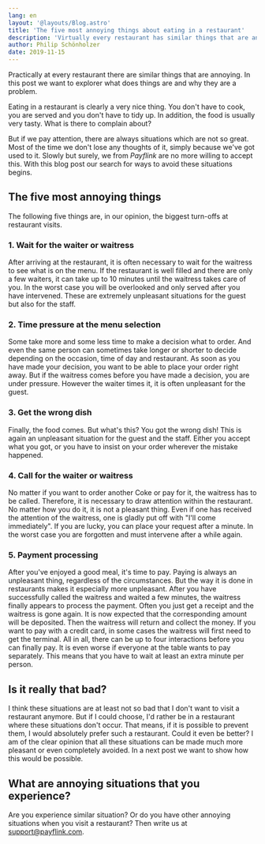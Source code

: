```yaml
---
lang: en
layout: '@layouts/Blog.astro'
title: 'The five most annoying things about eating in a restaurant'
description: 'Virtually every restaurant has similar things that are annoying. In this post we will explore what these things are and why they are a problem.'
author: Philip Schönholzer
date: 2019-11-15
---
```


Practically at every restaurant there are similar things that are annoying. In this post we want to explorer what does things are and why they are a problem.

Eating in a restaurant is clearly a very nice thing. You don't have to cook, you are served and you don't have to tidy up. In addition, the food is usually very tasty. What is there to complain about?

But if we pay attention, there are always situations which are not so great. Most of the time we don't lose any thoughts of it, simply because we've got used to it. Slowly but surely, we from <i>Payflink</i> are no more willing to accept this. With this blog post our search for ways to avoid these situations begins.

## The five most annoying things

The following five things are, in our opinion, the biggest turn-offs at restaurant visits.

### 1. Wait for the waiter or waitress

After arriving at the restaurant, it is often necessary to wait for the waitress to see what is on the menu. If the restaurant is well filled and there are only a few waiters, it can take up to 10 minutes until the waitress takes care of you. In the worst case you will be overlooked and only served after you have intervened. These are extremely unpleasant situations for the guest but also for the staff.

### 2. Time pressure at the menu selection

Some take more and some less time to make a decision what to order. And even the same person can sometimes take longer or shorter to decide depending on the occasion, time of day and restaurant. As soon as you have made your decision, you want to be able to place your order right away. But if the waitress comes before you have made a decision, you are under pressure. However the waiter times it, it is often unpleasant for the guest.

### 3. Get the wrong dish

Finally, the food comes. But what's this? You got the wrong dish! This is again an unpleasant situation for the guest and the staff. Either you accept what you got, or you have to insist on your order wherever the mistake happened.

### 4. Call for the waiter or waitress

No matter if you want to order another Coke or pay for it, the waitress has to be called. Therefore, it is necessary to draw attention within the restaurant. No matter how you do it, it is not a pleasant thing. Even if one has received the attention of the waitress, one is gladly put off with \"I'll come immediately\". If you are lucky, you can place your request after a minute. In the worst case you are forgotten and must intervene after a while again.

### 5. Payment processing

After you've enjoyed a good meal, it's time to pay. Paying is always an unpleasant thing, regardless of the circumstances. But the way it is done in restaurants makes it especially more unpleasant. After you have successfully called the waitress and waited a few minutes, the waitress finally appears to process the payment. Often you just get a receipt and the waitress is gone again. It is now expected that the corresponding amount will be deposited. Then the waitress will return and collect the money. If you want to pay with a credit card, in some cases the waitress will first need to get the terminal. All in all, there can be up to four interactions before you can finally pay. It is even worse if everyone at the table wants to pay separately. This means that you have to wait at least an extra minute per person.

## Is it really that bad?

I think these situations are at least not so bad that I don't want to visit a restaurant anymore. But if I could choose, I'd rather be in a restaurant where these situations don't occur. That means, if it is possible to prevent them, I would absolutely prefer such a restaurant. Could it even be better? I am of the clear opinion that all these situations can be made much more pleasant or even completely avoided. In a next post we want to show how this would be possible.

## What are annoying situations that you experience?

Are you experience similar situation? Or do you have other annoying situations when you visit a restaurant? Then write us at support@payflink.com.
